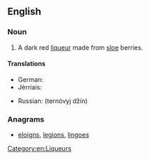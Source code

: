 ==English==
{{wikipedia}}
===Noun===
{{en-noun|head=[[sloe]] [[gin]]}}

# A dark red [[liqueur]] made from [[sloe]] berries.

====Translations====
{{trans-top|liqueur}}
*German: {{t|de|Schlehenlikör}}
* Jèrriais: {{t|roa-jer|dginne sus des preunelles|m}}
{{trans-mid}}
* Russian: {{l|ru|терновый}} {{l|ru|джин}} (ternóvyj džín){{g|m}}
{{trans-bottom}}

===Anagrams===
* [[eloigns#English|eloigns]], [[legions#English|legions]], [[lingoes#English|lingoes]]

[[Category:en:Liqueurs]]
